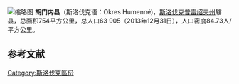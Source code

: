 {{Unreferenced|time=2022-02-12T03:22:43+00:00}}
[[File:Okres_humenne.png|缩略图]]
'''胡门内县'''（斯洛伐克语：Okres Humenné)，[[斯洛伐克|斯洛伐克]][[普雷绍夫州|普雷绍夫州]]辖县，总面积754平方公里，总人口63 905（2013年12月31日），人口密度84.73人/平方公里。

==参考文献==
{{reflist}}

[[Category:斯洛伐克區份|Category:斯洛伐克區份]]